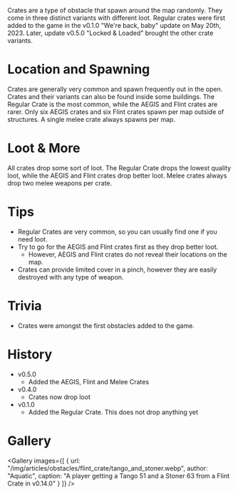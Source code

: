Crates are a type of obstacle that spawn around the map randomly. They come in three distinct variants with different loot. Regular crates were first added to the game in the v0.1.0 "We're back, baby" update on May 20th, 2023. Later, update v0.5.0 "Locked & Loaded" brought the other crate variants.

# Location and Spawning

Crates are generally very common and spawn frequently out in the open. Crates and their variants can also be found inside some buildings. The Regular Crate is the most common, while the AEGIS and Flint crates are rarer. Only six AEGIS crates and six Flint crates spawn per map outside of structures. A single melee crate always spawns per map.

# Loot & More

All crates drop some sort of loot. The Regular Crate drops the lowest quality loot, while the AEGIS and Flint crates drop better loot. Melee crates always drop two melee weapons per crate.

# Tips

- Regular Crates are very common, so you can usually find one if you need loot.
- Try to go for the AEGIS and Flint crates first as they drop better loot.
  - However, AEGIS and Flint crates do not reveal their locations on the map.
- Crates can provide limited cover in a pinch, however they are easily destroyed with any type of weapon.

# Trivia

- Crates were amongst the first obstacles added to the game.

# History
- v0.5.0
  - Added the AEGIS, Flint and Melee Crates
- v0.4.0
  - Crates now drop loot
- v0.1.0 
  - Added the Regular Crate. This does not drop anything yet

# Gallery

<Gallery images={[
  {
    url: "/img/articles/obstacles/flint_crate/tango_and_stoner.webp",
    author: "Aquatic",
    caption: "A player getting a Tango 51 and a Stoner 63 from a Flint Crate in v0.14.0"
  }
]} />